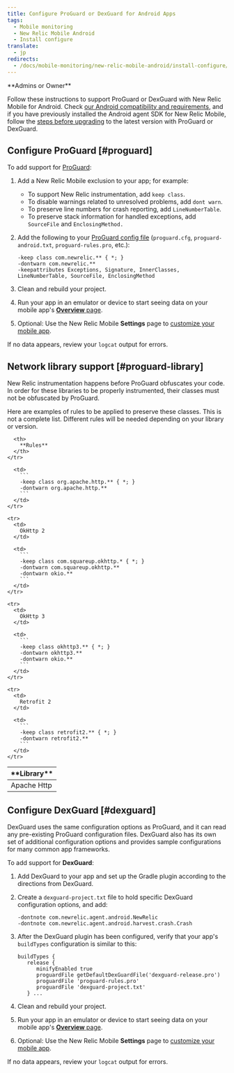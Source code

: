 ```yaml
---
title: Configure ProGuard or DexGuard for Android Apps
tags:
  - Mobile monitoring
  - New Relic Mobile Android
  - Install configure
translate:
  - jp
redirects:
  - /docs/mobile-monitoring/new-relic-mobile-android/install-configure/installing-android-apps-proguard-dexguard
---
```


<Callout variant="tip">
  **Admins or Owner**
</Callout>

Follow these instructions to support ProGuard or DexGuard with New Relic Mobile for Android. Check [our Android compatibility and requirements](/docs/mobile-monitoring/new-relic-mobile-android/get-started/new-relic-android-compatibility-requirements), and if you have previously installed the Android agent SDK for New Relic Mobile, follow the [steps before upgrading](/docs/mobile-apps/android-1-upgrade) to the latest version with ProGuard or DexGuard.

## Configure ProGuard [#proguard]

To add support for [ProGuard](http://proguard.sourceforge.net/manual/usage.html):

1. Add a New Relic Mobile exclusion to your app; for example:

   * To support New Relic instrumentation, add `keep class`.
   * To disable warnings related to unresolved problems, add `dont warn`.
   * To preserve line numbers for crash reporting, add `LineNumberTable`.
   * To preserve stack information for handled exceptions, add `SourceFile` and `EnclosingMethod.`
2. Add the following to your [ProGuard config file](#proguard-library) (`proguard.cfg`, `proguard-android.txt`, `proguard-rules.pro`, etc.):

   ```
   -keep class com.newrelic.** { *; }
   -dontwarn com.newrelic.**
   -keepattributes Exceptions, Signature, InnerClasses, LineNumberTable, SourceFile, EnclosingMethod
   ```
3. Clean and rebuild your project.
4. Run your app in an emulator or device to start seeing data on your mobile app's [**Overview** page](/docs/mobile-apps/mobile-apps-dashboard).
5. Optional: Use the New Relic Mobile **Settings** page to [customize your mobile app](/docs/mobile-apps/customizing-your-mobile-app-settings).

If no data appears, review your `logcat` output for errors.

## Network library support [#proguard-library]

New Relic instrumentation happens before ProGuard obfuscates your code. In order for these libraries to be properly instrumented, their classes must not be obfuscated by ProGuard.

Here are examples of rules to be applied to preserve these classes. This is not a complete list. Different rules will be needed depending on your library or version.

<table>
  <thead>
    <tr>
      <th style={{ width: "200px" }}>
        **Library**
      </th>

      <th>
        **Rules**
      </th>
    </tr>
  </thead>

  <tbody>
    <tr>
      <td>
        Apache Http
      </td>

      <td>
        ```
        -keep class org.apache.http.** { *; }
        -dontwarn org.apache.http.**
        ```
      </td>
    </tr>

    <tr>
      <td>
        OkHttp 2
      </td>

      <td>
        ```
        -keep class com.squareup.okhttp.* { *; }
        -dontwarn com.squareup.okhttp.**
        -dontwarn okio.**
        ```
      </td>
    </tr>

    <tr>
      <td>
        OkHttp 3
      </td>

      <td>
        ```
        -keep class okhttp3.** { *; }
        -dontwarn okhttp3.**
        -dontwarn okio.**
        ```
      </td>
    </tr>

    <tr>
      <td>
        Retrofit 2
      </td>

      <td>
        ```
        -keep class retrofit2.** { *; }
        -dontwarn retrofit2.**
        ```
      </td>
    </tr>
  </tbody>
</table>

## Configure DexGuard [#dexguard]

DexGuard uses the same configuration options as ProGuard, and it can read any pre-existing ProGuard configuration files. DexGuard also has its own set of additional configuration options and provides sample configurations for many common app frameworks.

To add support for **DexGuard**:

1. Add DexGuard to your app and set up the Gradle plugin according to the directions from DexGuard.
2. Create a `dexguard-project.txt` file to hold specific DexGuard configuration options, and add:

   ```
   -dontnote com.newrelic.agent.android.NewRelic
   -dontnote com.newrelic.agent.android.harvest.crash.Crash
   ```
3. After the DexGuard plugin has been configured, verify that your app's `buildTypes` configuration is similar to this:

   ```
   buildTypes {
      release {
         minifyEnabled true
         proguardFile getDefaultDexGuardFile('dexguard-release.pro')
         proguardFile 'proguard-rules.pro'
         proguardFile 'dexguard-project.txt'
      } ...
   ```
4. Clean and rebuild your project.
5. Run your app in an emulator or device to start seeing data on your mobile app's [**Overview** page](/docs/mobile-apps/mobile-apps-dashboard).
6. Optional: Use the New Relic Mobile **Settings** page to [customize your mobile app](/docs/mobile-apps/customizing-your-mobile-app-settings).

If no data appears, review your `logcat` output for errors.

